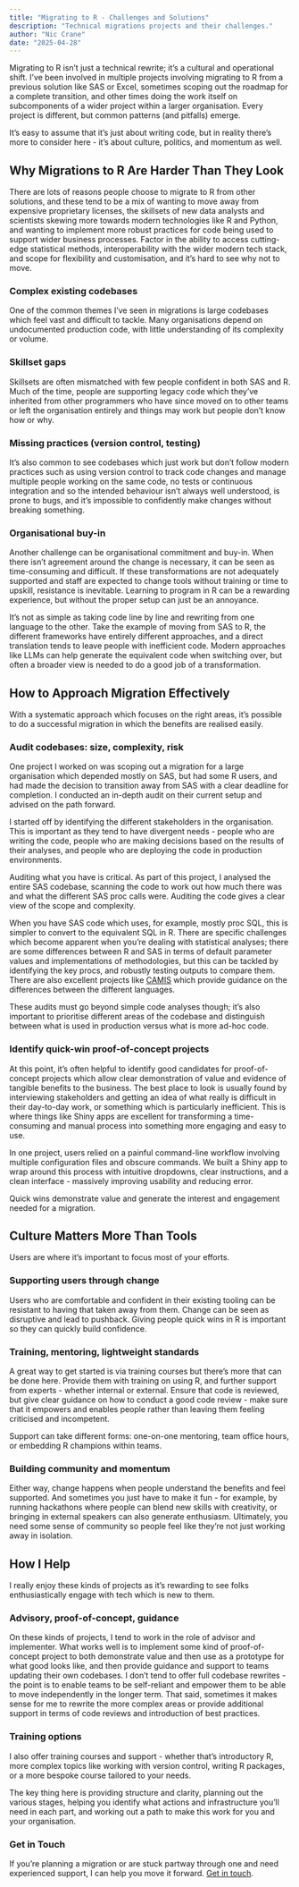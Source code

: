 ```yaml
---
title: "Migrating to R - Challenges and Solutions"
description: "Technical migrations projects and their challenges."
author: "Nic Crane"
date: "2025-04-28"
---
```


Migrating to R isn't just a technical rewrite; it's a cultural and operational shift.  I've been involved in multiple projects involving migrating to R from a previous solution like SAS or Excel, sometimes scoping out the roadmap for a complete transition, and other times doing the work itself on subcomponents of a wider project within a larger organisation.  Every project is different, but common patterns (and pitfalls) emerge.

It's easy to assume that it's just about writing code, but in reality there's more to consider here - it's about culture, politics, and momentum as well.

## Why Migrations to R Are Harder Than They Look

There are lots of reasons people choose to migrate to R from other solutions, and these tend to be a mix of wanting to move away from expensive proprietary licenses, the skillsets of new data analysts and scientists skewing more towards modern technologies like R and Python, and wanting to implement more robust practices for code being used to support wider business processes.  Factor in the ability to access cutting-edge statistical methods, interoperability with the wider modern tech stack, and scope for flexibility and customisation, and it's hard to see why not to move.

### Complex existing codebases

One of the common themes I've seen in migrations is large codebases which feel vast and difficult to tackle.  Many organisations depend on undocumented production code, with little understanding of its complexity or volume.

### Skillset gaps

Skillsets are often mismatched with few people confident in both SAS and R.  Much of the time, people are supporting legacy code which they've inherited from other programmers who have since moved on to other teams or left the organisation entirely and things may work but people don't know how or why.

### Missing practices (version control, testing)

It's also common to see codebases which just work but don't follow modern practices such as using version control to track code changes and manage multiple people working on the same code, no tests or continuous integration and so the intended behaviour isn't always well understood, is prone to bugs, and it's impossible to confidently make changes without breaking something.

### Organisational buy-in

Another challenge can be organisational commitment and buy-in.  When there isn't agreement around the change is necessary, it can be seen as time-consuming and difficult.  If these transformations are not adequately supported and staff are expected to change tools without training or time to upskill, resistance is inevitable.  Learning to program in R can be a rewarding experience, but without the proper setup can just be an annoyance.  

It's not as simple as taking code line by line and rewriting from one language to the other.  Take the example of moving from SAS to R, the different frameworks have entirely different approaches, and a direct translation tends to leave people with inefficient code.  Modern approaches like LLMs can help generate the equivalent code when switching over, but often a broader view is needed to do a good job of a transformation.

## How to Approach Migration Effectively

With a systematic approach which focuses on the right areas, it's possible to do a successful migration in which the benefits are realised easily.

### Audit codebases: size, complexity, risk 

One project I worked on was scoping out a migration for a large organisation which depended mostly on SAS, but had some R users, and had made the decision to transition away from SAS with a clear deadline for completion.  I conducted an in-depth audit on their current setup and advised on the path forward.

I started off by identifying the different stakeholders in the organisation.  This is important as they tend to have divergent needs - people who are writing the code, people who are making decisions based on the results of their analyses, and people who are deploying the code in production environments.

Auditing what you have is critical.  As part of this project, I analysed the entire SAS codebase, scanning the code to work out how much there was and what the different SAS proc calls were.  Auditing the code gives a clear view of the scope and complexity.

When you have SAS code which uses, for example, mostly proc SQL, this is simpler to convert to the equivalent SQL in R.  There are specific challenges which become apparent when you're dealing with statistical analyses; there are some differences between R and SAS in terms of default parameter values and implementations of methodologies, but this can be tackled by identifying the key procs, and robustly testing outputs to compare them.  There are also excellent projects like [CAMIS](https://psiaims.github.io/CAMIS/) which provide guidance on the differences between the different languages.

These audits must go beyond simple code analyses though; it's also important to prioritise different areas of the codebase and distinguish between what is used in production versus what is more ad-hoc code.

### Identify quick-win proof-of-concept projects

At this point, it's often helpful to identify good candidates for proof-of-concept projects which allow clear demonstration of value and evidence of tangible benefits to the business.  The best place to look is usually found by interviewing stakeholders and getting an idea of what really is difficult in their day-to-day work, or something which is particularly inefficient.  This is where things like Shiny apps are excellent for transforming a time-consuming and manual process into something more engaging and easy to use.  

In one project, users relied on a painful command-line workflow involving multiple configuration files and  obscure commands.  We built a Shiny app to wrap around this process with intuitive dropdowns, clear instructions, and a clean interface - massively improving usability and reducing error.

Quick wins demonstrate value and generate the interest and engagement needed for a migration.

## Culture Matters More Than Tools

Users are where it's important to focus most of your efforts.

### Supporting users through change 

Users who are comfortable and confident in their existing tooling can be resistant to having that taken away from them.  Change can be seen as disruptive and lead to pushback.  Giving people quick wins in R is important so they can quickly build confidence.

### Training, mentoring, lightweight standards

A great way to get started is via training courses but there's more that can be done here.  Provide them with training on using R, and further support from experts - whether internal or external.  Ensure that code is reviewed, but give clear guidance on how to conduct a good code review - make sure that it empowers and enables people rather than leaving them feeling criticised and incompetent.

Support can take different forms: one-on-one mentoring, team office hours, or embedding R champions within teams.

### Building community and momentum

Either way, change happens when people understand the benefits and feel supported.  And sometimes you just have to make it fun - for example, by running hackathons where people can blend new skills with creativity, or bringing in external speakers can also generate enthusiasm.  Ultimately, you need some sense of community so people feel like they're not just working away in isolation.

## How I Help

I really enjoy these kinds of projects as it's rewarding to see folks enthusiastically engage with tech which is new to them.  

### Advisory, proof-of-concept, guidance

On these kinds of projects, I tend to work in the role of advisor and implementer.  What works well is to implement some kind of proof-of-concept project to both demonstrate value and then use as a prototype for what good looks like, and then provide guidance and support to teams updating their own codebases.  I don't tend to offer full codebase rewrites - the point is to enable teams to be self-reliant and empower them to be able to move independently in the longer term.  That said, sometimes it makes sense for me to rewrite the more complex areas or provide additional support in terms of code reviews and introduction of best practices.

### Training options

I also offer training courses and support - whether that's introductory R, more complex topics like working with version control, writing R packages, or a more bespoke course tailored to your needs.

The key thing here is providing structure and clarity, planning out the various stages, helping you identify what actions and infrastructure you'll need in each part, and working out a path to make this work for you and your organisation.

### Get in Touch

If you're planning a migration or are stuck partway through one and need experienced support, I can help you move it forward. [Get in touch](../../contact.qmd).

